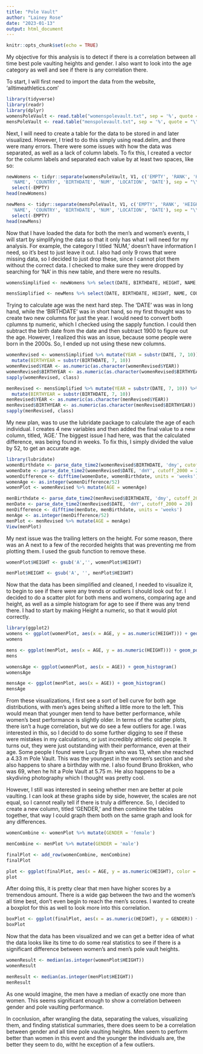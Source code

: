 ```yaml
---
title: "Pole Vault"
author: "Lainey Rose"
date: "2023-01-13"
output: html_document
---
```


```r
knitr::opts_chunk$set(echo = TRUE)
```

My objective for this analysis is to detect if there is a correlation between all time best pole vaulting heights and gender. I also want to look into the age category as well and see if there is any correlation there. 

To start, I will first need to import the data from the website, 'alltimeathletics.com'

```r
library(tidyverse)
library(readr)
library(dplyr)
womensPoleVault <- read.table("womenspolevault.txt", sep = '%', quote = "\"")
mensPoleVault <- read.table("menspolevault.txt", sep = '%', quote = "\"")
```

Next, I will need to create a table for the data to be stored in and later visualized. However, I tried to do this simply using read.delim, and there were many errors. There were some issues with how the data was separated, as well as a lack of column labels. To fix this, I created a vector for the column labels and separated each value by at least two spaces, like so:

```r
newWomens <- tidyr::separate(womensPoleVault, V1, c('EMPTY', 'RANK', 'HEIGHT', 
  'NAME', 'COUNTRY', 'BIRTHDATE', 'NUM', 'LOCATION', 'DATE'), sep = "\\s{2,}", ) %>%
  select(-EMPTY)
head(newWomens)

newMens <- tidyr::separate(mensPoleVault, V1, c('EMPTY', 'RANK', 'HEIGHT', 
  'NAME', 'COUNTRY', 'BIRTHDATE', 'NUM', 'LOCATION', 'DATE'), sep = "\\s{2,}", ) %>%
  select(-EMPTY)
head(newMens)
```

Now that I have loaded the data for both the men's and women's events, I will start by simplifying the data so that it only has what I will need for my analysis. For example, the category I titled 'NUM,' doesn't have information I need, so it's best to just leave it out.
I also had only 9 rows that were missing data, so I decided to just drop these, since I cannot plot them without the correct data. I checked to make sure they were dropped by searching for 'NA' in this new table, and there were no results.

```r
womensSimplified <- newWomens %>% select(DATE, BIRTHDATE, HEIGHT, NAME, COUNTRY) %>% drop_na(DATE, BIRTHDATE, HEIGHT, NAME, COUNTRY)

mensSimplified <- newMens %>% select(DATE, BIRTHDATE, HEIGHT, NAME, COUNTRY) %>% drop_na(DATE, BIRTHDATE, HEIGHT, NAME, COUNTRY) 
```

Trying to calculate age was the next hard step. The 'DATE' was was in long hand, while the 'BIRTHDATE' was in short hand, so my first thought  was to create two new columns for just the year. I would need to convert both cplumns tp numeric, which I checked using the sapply function. I could then subtract the birth date from the date and then subtract 1900 to figure out the age. However, I realized this was an issue, because some people were born in the 2000s. So, I ended up not using these new columns.

```r
womenRevised <- womensSimplified %>% mutate(YEAR = substr(DATE, 7, 10)) %>% 
  mutate(BIRTHYEAR = substr(BIRTHDATE, 7, 10))
womenRevised$YEAR <- as.numeric(as.character(womenRevised$YEAR))
womenRevised$BIRTHYEAR <- as.numeric(as.character(womenRevised$BIRTHYEAR))
sapply(womenRevised, class)

menRevised <- mensSimplified %>% mutate(YEAR = substr(DATE, 7, 10)) %>% 
  mutate(BIRTHYEAR = substr(BIRTHDATE, 7, 10))
menRevised$YEAR <- as.numeric(as.character(menRevised$YEAR))
menRevised$BIRTHYEAR <- as.numeric(as.character(menRevised$BIRTHYEAR))
sapply(menRevised, class)
```
My new plan, was to use the lubridate package to calculate the age of each individual. I creates 4 new variables and then added the final value to a new column, titled, 'AGE.' The biggest issue I had here, was that the calculated difference, was being found in weeks. To fix this, I simply divided the value by 52, to get an accurate age.

```r
library(lubridate)
womenBirthdate <- parse_date_time2(womenRevised$BIRTHDATE, 'dmy', cutoff_2000 = 5)
womenDate <- parse_date_time2(womenRevised$DATE, 'dmY', cutoff_2000 = 20)
womenDifference <- difftime(womenDate, womenBirthdate, units = 'weeks')
womenAge <- as.integer(womenDifference/52)
womenPlot <- womenRevised %>% mutate(AGE = womenAge)

menBirthdate <- parse_date_time2(menRevised$BIRTHDATE, 'dmy', cutoff_2000 = 5)
menDate <- parse_date_time2(menRevised$DATE, 'dmY', cutoff_2000 = 20)
menDifference <- difftime(menDate, menBirthdate, units = 'weeks')
menAge <- as.integer(menDifference/52)
menPlot <- menRevised %>% mutate(AGE = menAge)
View(menPlot)

```

My next issue was the trailing letters on the height. For some reason, there was an A next to a few of the recorded heights that was preventing me from plotting them. I used the gsub function to remove these.

```r
womenPlot$HEIGHT <- gsub('A','', womenPlot$HEIGHT)

menPlot$HEIGHT <- gsub('A', '', menPlot$HEIGHT)
```

Now that the data has been simplified and cleaned, I needed to visualize it, to begin to see if there were any trends or outliers I should look out for. I decided to do a scatter plot for both mens and womens, comparing age and height, as well as a simple histogram for age to see if there was any trend there. I had to start by making Height a numeric, so that it would plot correctly.

```r
library(ggplot2)
womens <- ggplot(womenPlot, aes(x = AGE, y = as.numeric(HEIGHT))) + geom_point()
womens

mens <- ggplot(menPlot, aes(x = AGE, y = as.numeric(HEIGHT))) + geom_point()
mens

womensAge <- ggplot(womenPlot, aes(x = AGE)) + geom_histogram()
womensAge

mensAge <- ggplot(menPlot, aes(x = AGE)) + geom_histogram()
mensAge
```

From these visualizations, I first see a sort of bell curve for both age distributions, with men's ages being shifted a little more to the left. This would mean that younger men tend to have better performance, while women's best performance is slightly older. In terms of the scatter plots, there isn't a huge correlation, but we do see a few outliers for age. I was interested in this, so I decidd to do some further digging to see if these were mistakes in my calculations, or just incredibly athletic old people. It turns out, they were just outstanding with their performance, even at their age. Some people I found were Lucy Bryan who was 13, when she reached a 4.33 m Pole Vault. This was the youngest in the women's section and she also happens to share a birthday with me. I also found Bruno Brokken, who was 69, when he hit a Pole Vault at 5.75 m. He also happens to be a skydiving photography which I thought was pretty cool.

However, I still was interested in seeing whether men are better at pole vaulting. I can look at these graphs side by side, however, the scales are not equal, so I cannot really tell if there is truly a difference. So, I decided to create a new column, titled 'GENDER,' and then combine the tables together, that way I could graph them both on the same graph and look for any differences.

```r
womenCombine <- womenPlot %>% mutate(GENDER = 'female')

menCombine <- menPlot %>% mutate(GENDER = 'male')

finalPlot <- add_row(womenCombine, menCombine)
finalPlot

plot <- ggplot(finalPlot, aes(x = AGE, y = as.numeric(HEIGHT), color = GENDER)) + geom_point()
plot
```

After doing this, it is pretty clear that men have higher scores by a tremendous amount. There is a wide gap between the two and the women's all time best, don't even begin to reach the men's scores. I wanted to create a boxplot for this as well to look more into this correlation.

```r
boxPlot <- ggplot(finalPlot, aes(x = as.numeric(HEIGHT), y = GENDER)) + geom_boxplot()
boxPlot
```

Now that the data has been visualized and we can get a better idea of what the data looks like its time to do some real statistics to see if there is a significant difference between women's and men's pole vault heights.

```r
womenResult <- median(as.integer(womenPlot$HEIGHT))
womenResult

menResult <- median(as.integer(menPlot$HEIGHT))
menResult
```

As one would imagine, the men have a median of exactly one more than women. This seems significant enough to show a correlation between gender and pole vaulting performance. 

In cocnlusion, after wrangling the data, separating the values, visualizing them, and finding statistical summaries, there does seem to be a correlation between gender and all time pole vaulting heights. Men seem to perform better than women in this event and the younger the individuals are, the better they seem to do, witht he exception of a few outliers.
